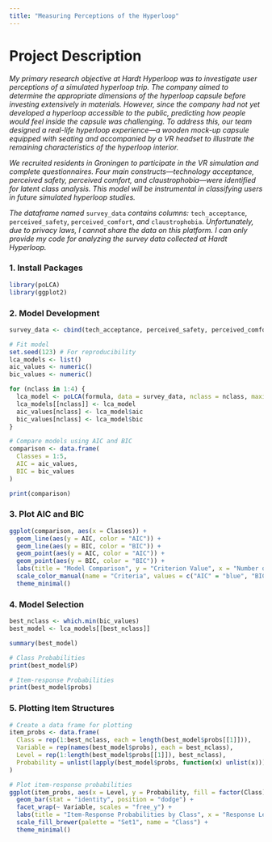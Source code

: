 ```yaml
---
title: "Measuring Perceptions of the Hyperloop"
---
```


# Project Description

*My primary research objective at Hardt Hyperloop was to investigate user perceptions of a simulated hyperloop trip. The company aimed to determine the appropriate dimensions of the hyperloop capsule before investing extensively in materials. However, since the company had not yet developed a hyperloop accessible to the public, predicting how people would feel inside the capsule was challenging. To address this, our team designed a real-life hyperloop experience---a wooden mock-up capsule equipped with seating and accompanied by a VR headset to illustrate the remaining characteristics of the hyperloop interior.*

*We recruited residents in Groningen to participate in the VR simulation and complete questionnaires. Four main constructs---technology acceptance, perceived safety, perceived comfort, and claustrophobia---were identified for latent class analysis. This model will be instrumental in classifying users in future simulated hyperloop studies.*

*The dataframe named* `survey_data` *contains columns:* `tech_acceptance`, `perceived_safety`, `perceived_comfort`, *and* `claustrophobia`. *Unfortunately, due to privacy laws, I cannot share the data on this platform. I can only provide my code for analyzing the survey data collected at Hardt Hyperloop.*

### 1. Install Packages

``` r
library(poLCA)
library(ggplot2)
```

### 2. Model Development

``` r
survey_data <- cbind(tech_acceptance, perceived_safety, perceived_comfort, claustrophobia) ~ 1
```

``` r
# Fit model
set.seed(123) # For reproducibility
lca_models <- list()
aic_values <- numeric()
bic_values <- numeric()

for (nclass in 1:4) { 
  lca_model <- poLCA(formula, data = survey_data, nclass = nclass, maxiter = 1000, na.rm = TRUE)
  lca_models[[nclass]] <- lca_model
  aic_values[nclass] <- lca_model$aic
  bic_values[nclass] <- lca_model$bic
}

# Compare models using AIC and BIC
comparison <- data.frame(
  Classes = 1:5,
  AIC = aic_values,
  BIC = bic_values
)

print(comparison)
```

### 3. Plot AIC and BIC

``` r
ggplot(comparison, aes(x = Classes)) +
  geom_line(aes(y = AIC, color = "AIC")) +
  geom_line(aes(y = BIC, color = "BIC")) +
  geom_point(aes(y = AIC, color = "AIC")) +
  geom_point(aes(y = BIC, color = "BIC")) +
  labs(title = "Model Comparison", y = "Criterion Value", x = "Number of Classes") +
  scale_color_manual(name = "Criteria", values = c("AIC" = "blue", "BIC" = "red")) +
  theme_minimal()
```

### 4. Model Selection

``` r
best_nclass <- which.min(bic_values)
best_model <- lca_models[[best_nclass]]

summary(best_model)

# Class Probabilities
print(best_model$P)

# Item-response Probabilities
print(best_model$probs)
```

### 5. Plotting Item Structures

``` r
# Create a data frame for plotting
item_probs <- data.frame(
  Class = rep(1:best_nclass, each = length(best_model$probs[[1]])),
  Variable = rep(names(best_model$probs), each = best_nclass),
  Level = rep(1:length(best_model$probs[[1]]), best_nclass),
  Probability = unlist(lapply(best_model$probs, function(x) unlist(x)))
)

# Plot item-response probabilities
ggplot(item_probs, aes(x = Level, y = Probability, fill = factor(Class))) +
  geom_bar(stat = "identity", position = "dodge") +
  facet_wrap(~ Variable, scales = "free_y") +
  labs(title = "Item-Response Probabilities by Class", x = "Response Level", y = "Probability") +
  scale_fill_brewer(palette = "Set1", name = "Class") +
  theme_minimal()
```
